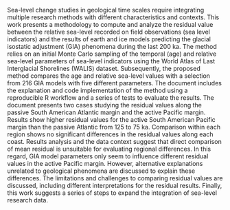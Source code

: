 Sea-level change studies in geological time scales require integrating multiple research methods with different characteristics and contexts. This work presents a methodology to compute and analyze the residual value between the relative sea-level recorded on field observations (sea level indicators) and the results of earth and ice models predicting the glacial isostatic adjustment (GIA) phenomena during the last 200 ka. The method relies on an initial Monte Carlo sampling of the temporal (age) and relative sea-level parameters of sea-level indicators using the World Atlas of Last Interglacial Shorelines (WALIS) dataset. Subsequently, the proposed method compares the age and relative sea-level values with a selection from 216 GIA models with five different parameters. The document includes the explanation and code implementation of the method using a reproducible R workflow and a series of tests to evaluate the results. The document presents two cases studying the residual values along the passive South American Atlantic margin and the active Pacific margin. Results show higher residual values for the active South American Pacific margin than the passive Atlantic from 125 to 75 ka. Comparison within each region shows no significant differences in the residual values along each coast. Results analysis and the data context suggest that direct comparison of mean residual is unsuitable for evaluating regional differences. In this regard, GIA model parameters only seem to influence different residual values in the active Pacific margin. However, alternative explanations unrelated to geological phenomena are discussed to explain these differences. The limitations and challenges to comparing residual values are discussed, including different interpretations for the residual results. Finally, this work suggests a series of steps to expand the integration of sea-level research data.